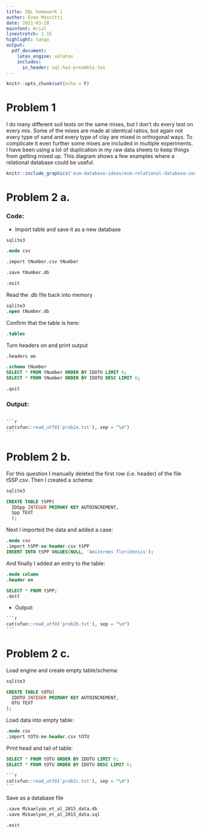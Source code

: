---
title: SQL homework 1
author: Evan Mascitti
date: 2021-03-28
mainfont: Arial
linestretch: 1.15
highlight: tango
output: 
  pdf_document:
    latex_engine: xelatex
    includes:
      in_header: sql-hw1-preamble.tex
---

```{r setup, include=F}
knitr::opts_chunk$set(echo = F)

```

# Problem 1

I do many different soil tests on the same mixes, but I don't do every test on every mix. Some of the mixes are made at identical ratios, but again not every type of sand and every type of clay are mixed in orthogonal ways. To complicate it even further some mixes are included in multiple experiments. I have been using a lot of duplication in my raw data sheets to keep things from getting mixed up. This diagram shows a few examples where a relational database could be useful. 

```{r}
knitr::include_graphics('ecm-database-ideas/ecm-relational-database-concept.pdf')
```

\newpage
# Problem 2 a.

### Code:
-  Import table and save it as a new database 
```SQL
sqlite3

.mode csv

.import tNumber.csv tNumber

.save tNumber.db

.exit
```

Read the .db file back into memory

```SQL
sqlite3
.open tNumber.db
```

Confirm that the table is here:

```SQL
.tables
```

Turn headers on and print output
```SQL
.headers on

.schema tNumber
SELECT * FROM tNumber ORDER BY IDOTU LIMIT 6;
SELECT * FROM tNumber ORDER BY IDOTU DESC LIMIT 6;

.quit
```

### Output: 
\vspace{12pt}

````SQL

```{r prob2a, comment=""}
cat(xfun::read_utf8('prob2a.txt'), sep = "\n")
```

````

# Problem 2 b. 

For this question I manually deleted the first row (i.e. header) of the file tSSP.csv. Then I created a schema:

```SQL
sqlite3

CREATE TABLE tSPP(
  IDSpp INTEGER PRIMARY KEY AUTOINCREMENT,
  Spp TEXT
  );
```

Next I imported the data and added a case:

```SQL
.mode csv
.import tSPP-no-header.csv tSPP
INSERT INTO tSPP VALUES(NULL, 'Amitermes floridensis');
```

And finally I added an entry to the table:

```SQL
.mode column
.header on

SELECT * FROM tSPP;
.quit

```
\vspace{12pt}
-  Output: 
````SQL
```{r prob2b, comment=""}
cat(xfun::read_utf8('prob2b.txt'), sep = "\n")
```
````


# Problem 2 c. 

Load engine and create empty table/schema:
```SQL
sqlite3

CREATE TABLE tOTU(
  IDOTU INTEGER PRIMARY KEY AUTOINCREMENT,
  OTU TEXT
);
```

Load data into empty table:
```SQL
.mode csv
.import tOTU-no-header.csv tOTU
```
Print head and tail of table:
```SQl
SELECT * FROM tOTU ORDER BY IDOTU LIMIT 6;
SELECT * FROM tOTU ORDER BY IDOTU DESC LIMIT 6;
```
\vspace{12pt}
````SQL
```{r prob 2c, comment=""}
cat(xfun::read_utf8('prob2c.txt'), sep = "\n")
```
````
Save as a database file 
```SQL
.save Mikaelyan_et_al_2015_data.db
.save Mikaelyan_et_al_2015_data.sql

.exit
```

